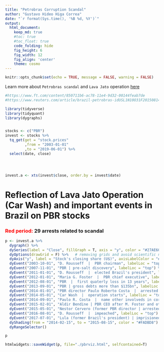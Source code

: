 ```yaml
---
title: "Petrobras Corruption Scandal"
author: "Gustavo Hideo Higa Correa"
date: "`r format(Sys.time(), '%B %d, %Y')`"
output:
  html_document:  
    keep_md: true
    #toc: true
    #toc_float: true
    code_folding: hide
    fig_height: 6
    fig_width: 12
    fig_align: 'center'
    theme: cosmo
---
```


<style type="text/css">
.main-container {
  max-width: 1800px;
  margin-left: auto;
  margin-right: auto;
}
</style>

```r
knitr::opts_chunk$set(echo = TRUE, message = FALSE, warning = FALSE)
```

Learn more about `Petrobras scandal` and `Lava Jato` operation [here](https://www.ft.com/content/6e8b0e28-f728-11e5-803c-d27c7117d132)


```r
#https://www.ft.com/content/850711b6-ac78-11e4-9d32-00144feab7de
#https://www.reuters.com/article/brazil-petrobras-idUSL1N10O31F20150814
```

```r
library(tidyverse)
library(tidyquant)
library(dygraphs)


stocks <- c("PBR")
invest <- stocks %>%
  tq_get(get = "stock.prices"
         ,from = "2003-01-01"
         ,to = "2019-06-01") %>%
  select(date, close)




invest.a <- xts(invest$close, order.by = invest$date)
```



# Reflection of Lava Jato Operation (Car Wash) and important events in Brazil on PBR stocks
### <span style ="color:red">Red period:</span> $29$ arrests related to scandal

```r
p <- invest.a %>%
  dygraph() %>% 
  dySeries(label = "Close", fillGraph = T, axis = "y", color = "#27AE60") %>% 
  dyOptions(drawGrid = F) %>%   # removing grids and avoid scientific notation
  dyAxis("y", label = "Stock's closing share (U$)", axisLabelColor = "#229954") %>%
  dyEvent("2003-10-01", "D. Rousseff  |  PBR chairman", labelLoc = "top") %>%
  dyEvent("2007-11-01", "PBR | pre-salt discovery", labelLoc = "top") %>%
  dyEvent("2011-01-01", "D. Rousseff  |  elected Brazil's president", labelLoc = "top") %>%
  dyEvent("2012-01-01", "Maria G. Foster  |  PBR chief executive", labelLoc = "top") %>%
  dyEvent("2012-08-01", "PBR  |  first quaterly loss in 13 years", labelLoc = "top") %>%
  dyEvent("2013-09-01", "PBR | gross debts more than $135bn", labelLoc = "top") %>%
  dyEvent("2014-01-01", "PBR director Paulo Roberto Costa  |  arrested (corruption)", labelLoc = "top") %>%
  dyEvent("2014-05-01", "Car Wash  |  operation starts", labelLoc = "top") %>%
  dyEvent("2014-09-01", "Paulo R. Costa  |  name other involveds in corruption", labelLoc = "top") %>%
  dyEvent("2015-02-01", "Aldir Bendine | PBR CEO after M. Foster and others resign", labelLoc = "top") %>%
  dyEvent("2015-05-01", "Nestor Cervero (former PBR director | arrested for money laundering", labelLoc = "top") %>%
  dyEvent("2016-08-01", "D. Rousseff  |  impeached", labelLoc = "top") %>%
  dyEvent("2017-07-01", "Lula (former Brazil's president) | imprisioned for corruption", labelLoc = "top") %>%
  dyShading(from = "2014-02-15", to = "2015-08-15", color = "#FADBD8") %>% 
  dyRangeSelector()

p

htmlwidgets::saveWidget(p, file="./pbrviz.html", selfcontained=T)

```









